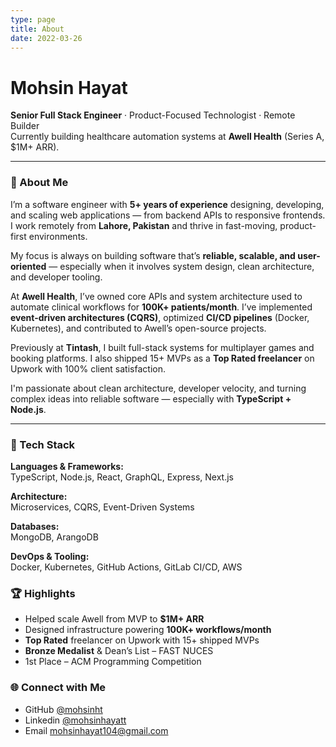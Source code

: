 ```yaml
---
type: page
title: About
date: 2022-03-26
---
```


# Mohsin Hayat

**Senior Full Stack Engineer** · Product-Focused Technologist · Remote Builder  
Currently building healthcare automation systems at **Awell Health** (Series A, $1M+ ARR).

---

### 👋 About Me  
I’m a software engineer with **5+ years of experience** designing, developing, and scaling web applications — from backend APIs to responsive frontends. I work remotely from **Lahore, Pakistan** and thrive in fast-moving, product-first environments.

My focus is always on building software that’s **reliable, scalable, and user-oriented** — especially when it involves system design, clean architecture, and developer tooling.

At **Awell Health**, I’ve owned core APIs and system architecture used to automate clinical workflows for **100K+ patients/month**. I’ve implemented **event-driven architectures (CQRS)**, optimized **CI/CD pipelines** (Docker, Kubernetes), and contributed to Awell’s open-source projects.

Previously at **Tintash**, I built full-stack systems for multiplayer games and booking platforms. I also shipped 15+ MVPs as a **Top Rated freelancer** on Upwork with 100% client satisfaction.

I'm passionate about clean architecture, developer velocity, and turning complex ideas into reliable software — especially with **TypeScript + Node.js**.

---

### 🧠 Tech Stack

**Languages & Frameworks:**  
TypeScript, Node.js, React, GraphQL, Express, Next.js

**Architecture:**  
Microservices, CQRS, Event-Driven Systems

**Databases:**  
MongoDB, ArangoDB

**DevOps & Tooling:**  
Docker, Kubernetes, GitHub Actions, GitLab CI/CD, AWS

### 🏆 Highlights
- Helped scale Awell from MVP to **$1M+ ARR**
- Designed infrastructure powering **100K+ workflows/month**
- **Top Rated** freelancer on Upwork with 15+ shipped MVPs
- **Bronze Medalist** & Dean’s List – FAST NUCES
- 1st Place – ACM Programming Competition
  
### 🌐 Connect with Me
- GitHub [@mohsinht](https://github.com/mohsinht)
- Linkedin [@mohsinhayatt](https://www.linkedin.com/in/mohsinhayatt/)
- Email mohsinhayat104@gmail.com
